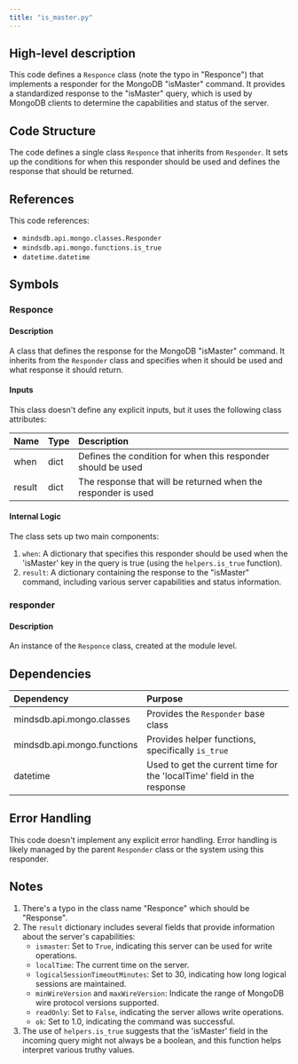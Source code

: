```yaml
---
title: "is_master.py"
---
```


## High-level description
This code defines a `Responce` class (note the typo in "Responce") that implements a responder for the MongoDB "isMaster" command. It provides a standardized response to the "isMaster" query, which is used by MongoDB clients to determine the capabilities and status of the server.

## Code Structure
The code defines a single class `Responce` that inherits from `Responder`. It sets up the conditions for when this responder should be used and defines the response that should be returned.

## References
This code references:
- `mindsdb.api.mongo.classes.Responder`
- `mindsdb.api.mongo.functions.is_true`
- `datetime.datetime`

## Symbols

### Responce
#### Description
A class that defines the response for the MongoDB "isMaster" command. It inherits from the `Responder` class and specifies when it should be used and what response it should return.

#### Inputs
This class doesn't define any explicit inputs, but it uses the following class attributes:

| Name | Type | Description |
|:-----|:-----|:------------|
| when | dict | Defines the condition for when this responder should be used |
| result | dict | The response that will be returned when the responder is used |

#### Internal Logic
The class sets up two main components:
1. `when`: A dictionary that specifies this responder should be used when the 'isMaster' key in the query is true (using the `helpers.is_true` function).
2. `result`: A dictionary containing the response to the "isMaster" command, including various server capabilities and status information.

### responder
#### Description
An instance of the `Responce` class, created at the module level.

## Dependencies
| Dependency | Purpose |
|:-----------|:--------|
| mindsdb.api.mongo.classes | Provides the `Responder` base class |
| mindsdb.api.mongo.functions | Provides helper functions, specifically `is_true` |
| datetime | Used to get the current time for the 'localTime' field in the response |

## Error Handling
This code doesn't implement any explicit error handling. Error handling is likely managed by the parent `Responder` class or the system using this responder.

## Notes
1. There's a typo in the class name "Responce" which should be "Response".
2. The `result` dictionary includes several fields that provide information about the server's capabilities:
   - `ismaster`: Set to `True`, indicating this server can be used for write operations.
   - `localTime`: The current time on the server.
   - `logicalSessionTimeoutMinutes`: Set to 30, indicating how long logical sessions are maintained.
   - `minWireVersion` and `maxWireVersion`: Indicate the range of MongoDB wire protocol versions supported.
   - `readOnly`: Set to `False`, indicating the server allows write operations.
   - `ok`: Set to 1.0, indicating the command was successful.
3. The use of `helpers.is_true` suggests that the 'isMaster' field in the incoming query might not always be a boolean, and this function helps interpret various truthy values.